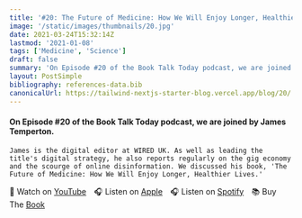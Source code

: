 ```yaml
---
title: '#20: The Future of Medicine: How We Will Enjoy Longer, Healthier Lives - Interview with James Temperton'
image: '/static/images/thumbnails/20.jpg'
date: 2021-03-24T15:32:14Z
lastmod: '2021-01-08'
tags: ['Medicine', 'Science']
draft: false
summary: 'On Episode #20 of the Book Talk Today podcast, we are joined by James Temperton. James is the digital editor at WIRED UK. As well as leading the titles digital strategy, he also reports regularly on the gig economy and the scourge of online disinformation. We discussed his book, The Future of Medicine: How We Will Enjoy Longer, Healthier Lives.'
layout: PostSimple
bibliography: references-data.bib
canonicalUrl: https://tailwind-nextjs-starter-blog.vercel.app/blog/20/
---
```


#### On Episode #20 of the Book Talk Today podcast, we are joined by James Temperton.

    James is the digital editor at WIRED UK. As well as leading the title's digital strategy, he also reports regularly on the gig economy and the scourge of online disinformation. We discussed his book, 'The Future of Medicine: How We Will Enjoy Longer, Healthier Lives.'

🎥&nbsp;Watch on [YouTube]&emsp;🎧&nbsp;Listen on [Apple]&emsp;🎧&nbsp;Listen on [Spotify]&emsp;📚&nbsp;Buy The [Book]&emsp;

[youtube]: https://youtu.be/oV7recK_wqI
[apple]: https://podcasts.apple.com/gb/podcast/20-the-future-of-medicine-how-we-will-enjoy/id1525619296?i=1000514214144
[spotify]: https://open.spotify.com/episode/0PVBl5ysy2umkV9ZBI8yFd?si=nUVwMT3XQcaQila5EpfoDQ
[book]: https://amzn.to/3Usplmc
